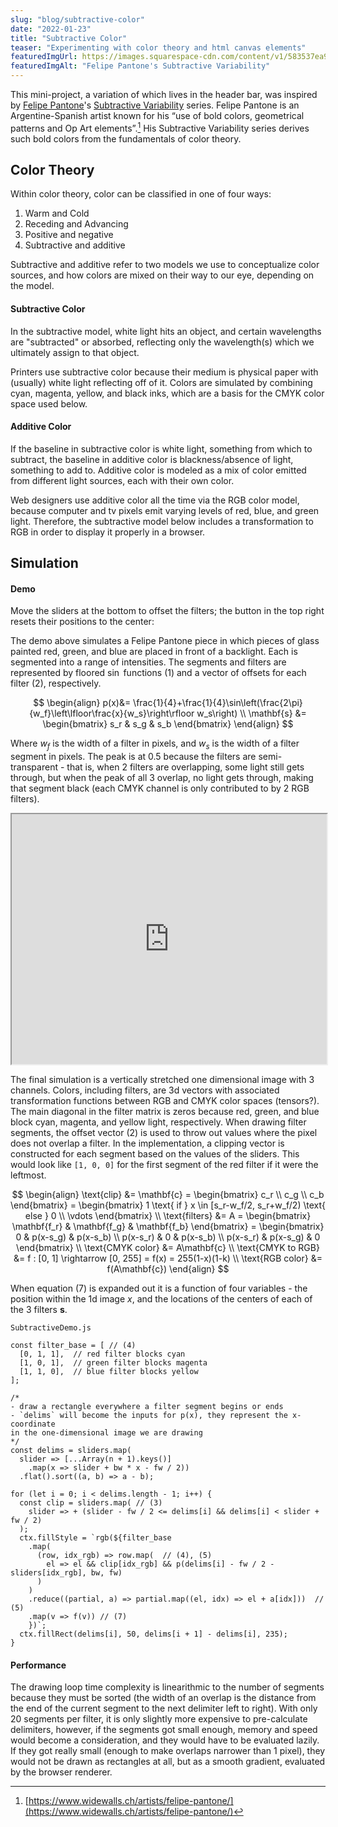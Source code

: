 ```yaml
---
slug: "blog/subtractive-color"
date: "2022-01-23"
title: "Subtractive Color"
teaser: "Experimenting with color theory and html canvas elements"
featuredImgUrl: https://images.squarespace-cdn.com/content/v1/583537ea9f745645805f7860/1573067590790-R9VYSU4ER6WRBH9X7W7F/DSC04623.jpg
featuredImgAlt: "Felipe Pantone's Subtractive Variability"
---
```



This mini-project, a variation of which lives in the header bar, was inspired by [Felipe Pantone](https://en.wikipedia.org/wiki/Felipe_Pantone)'s [Subtractive Variability](https://www.felipepantone.com/subtractive-variability) series. Felipe Pantone is an Argentine-Spanish artist known for his “use of bold colors, geometrical patterns and Op Art elements”.[^1] His Subtractive Variability series derives such bold colors from the fundamentals of color theory. 

## Color Theory
Within color theory, color can be classified in one of four ways:

1. Warm and Cold
2. Receding and Advancing
3. Positive and negative
4. Subtractive and additive

Subtractive and additive refer to two models we use to conceptualize color sources, and how colors are mixed on their way to our eye, depending on the model.

#### Subtractive Color 
In the subtractive model, white light hits an object, and certain wavelengths are "subtracted" or absorbed, reflecting only the wavelength(s) which we ultimately assign to that object.

Printers use subtractive color because their medium is physical paper with (usually) white light reflecting off of it. Colors are simulated by combining cyan, magenta, yellow, and black inks, which are a basis for the CMYK color space used below.

#### Additive Color
If the baseline in subtractive color is white light, something from which to subtract, the baseline in additive color is blackness/absence of light, something to add to. Additive color is modeled as a mix of color emitted from different light sources, each with their own color. 

Web designers use additive color all the time via the RGB color model, because computer and tv pixels emit varying levels of red, blue, and green light. Therefore, the subtractive model below includes a transformation to RGB in order to display it properly in a browser.

## Simulation

#### Demo
Move the sliders at the bottom to offset the filters; the button in the top right resets their positions to the center:

<SubtractiveDemo />

The demo above simulates a Felipe Pantone piece in which pieces of glass painted red, green, and blue are placed in front of a backlight. Each is segmented into a range of intensities. The segments and filters are represented by floored $\sin$ functions $(1)$ and a vector of offsets for each filter $(2)$, respectively.

$$
\begin{align}
p(x)&= \frac{1}{4}+\frac{1}{4}\sin\left(\frac{2\pi}{w_f}\left\lfloor\frac{x}{w_s}\right\rfloor w_s\right) 
\\
\mathbf{s} &=
\begin{bmatrix}
s_r & s_g & s_b
\end{bmatrix}
\end{align}
$$

Where $w_f$ is the width of a filter in pixels, and $w_s$ is the width of a filter segment in pixels. The peak is at $0.5$ because the filters are semi-transparent - that is, when 2 filters are overlapping, some light still gets through, but when the peak of all 3 overlap, no light gets through, making that segment black (each CMYK channel is only contributed to by 2 RGB filters).

<iframe src="https://www.desmos.com/calculator/3w7ivpsw9k" width="100%" style="min-height:400px"></iframe>

The final simulation is a vertically stretched one dimensional image with 3 channels. Colors, including filters, are 3d vectors with associated transformation functions between RGB and CMYK color spaces (tensors?). The main diagonal in the filter matrix is zeros because red, green, and blue block cyan, magenta, and yellow light, respectively. When drawing filter segments, the offset vector $(2)$ is used to throw out values where the pixel does not overlap a filter. In the implementation, a clipping vector is constructed for each segment based on the values of the sliders. This would look like `[1, 0, 0]` for the first segment of the red filter if it were the leftmost.

$$
\begin{align}
  \text{clip} &= \mathbf{c} =
    \begin{bmatrix}
      c_r \\ c_g \\ c_b
    \end{bmatrix} =
    \begin{bmatrix}
      1 \text{ if } x \in [s_r-w_f/2, s_r+w_f/2) \text{ else } 0 \\
      \vdots
    \end{bmatrix}
  \\ 
  \text{filters} &= A =
    \begin{bmatrix}
      \mathbf{f_r} & \mathbf{f_g} & \mathbf{f_b}
    \end{bmatrix}
    = 
    \begin{bmatrix}
      0 & p(x-s_g) & p(x-s_b) \\
      p(x-s_r) & 0 & p(x-s_b) \\
      p(x-s_r) & p(x-s_g) & 0
    \end{bmatrix}
  \\
  \text{CMYK color} &= A\mathbf{c}
  \\
  \text{CMYK to RGB} &= f : [0, 1] \rightarrow [0, 255] = f(x) = 255(1-x)(1-k)
  \\
  \text{RGB color} &= f(A\mathbf{c})
\end{align}
$$

When equation $(7)$ is expanded out it is a function of four variables - the position within the 1d image $x$, and the locations of the centers of each of the 3 filters $\mathbf{s}$.

`SubtractiveDemo.js`
```jsx{numberLines:43}
const filter_base = [ // (4)
  [0, 1, 1],  // red filter blocks cyan
  [1, 0, 1],  // green filter blocks magenta
  [1, 1, 0],  // blue filter blocks yellow
];
```
```jsx{numberLines: 80}
/* 
- draw a rectangle everywhere a filter segment begins or ends
- `delims` will become the inputs for p(x), they represent the x-coordinate 
in the one-dimensional image we are drawing
*/
const delims = sliders.map(
  slider => [...Array(n + 1).keys()]
    .map(x => slider + bw * x - fw / 2))
  .flat().sort((a, b) => a - b);

for (let i = 0; i < delims.length - 1; i++) {
  const clip = sliders.map( // (3)
    slider => + (slider - fw / 2 <= delims[i] && delims[i] < slider + fw / 2)
  );
  ctx.fillStyle = `rgb(${filter_base
    .map(
      (row, idx_rgb) => row.map(  // (4), (5)
        el => el && clip[idx_rgb] && p(delims[i] - fw / 2 - sliders[idx_rgb], bw, fw)
      )
    )
    .reduce((partial, a) => partial.map((el, idx) => el + a[idx]))  // (5)
    .map(v => f(v)) // (7)
    })`;
  ctx.fillRect(delims[i], 50, delims[i + 1] - delims[i], 235);
}
```

#### Performance
The drawing loop time complexity is linearithmic to the number of segments because they must be sorted (the width of an overlap is the distance from the end of the current segment to the next delimiter left to right). With only 20 segments per filter, it is only slightly more expensive to pre-calculate delimiters, however, if the segments got small enough, memory and speed would become a consideration, and they would have to be evaluated lazily. If they got really small (enough to make overlaps narrower than 1 pixel), they would not be drawn as rectangles at all, but as a smooth gradient, evaluated by the browser renderer.


[^1]: [https://www.widewalls.ch/artists/felipe-pantone/](https://www.widewalls.ch/artists/felipe-pantone/) 